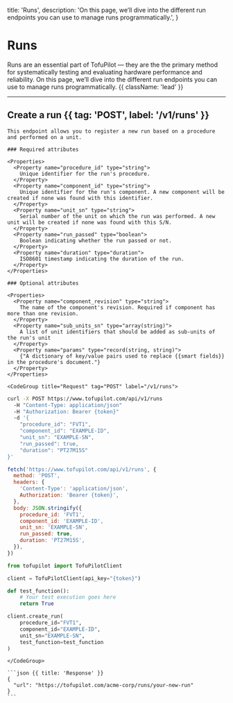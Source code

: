   title: 'Runs',
  description:
    'On this page, we’ll dive into the different run endpoints you can use to manage runs programmatically.',
}

# Runs

Runs are an essential part of TofuPilot — they are the the primary method for systematically testing and evaluating hardware performance and reliability. On this page, we’ll dive into the different run endpoints you can use to manage runs programmatically. {{ className: 'lead' }}

---

## Create a run {{ tag: 'POST', label: '/v1/runs' }}

<Row>
  <Col>

    This endpoint allows you to register a new run based on a procedure and performed on a unit.

    ### Required attributes

    <Properties>
      <Property name="procedure_id" type="string">
        Unique identifier for the run's procedure.
      </Property>
      <Property name="component_id" type="string">
        Unique identifier for the run's component. A new component will be created if none was found with this identifier.
      </Property>
      <Property name="unit_sn" type="string">
        Serial number of the unit on which the run was performed. A new unit will be created if none was found with this S/N.
      </Property>
      <Property name="run_passed" type="boolean">
        Boolean indicating whether the run passed or not.
      </Property>
      <Property name="duration" type="duration">
        ISO8601 timestamp indicating the duration of the run.
      </Property>
    </Properties>

    ### Optional attributes

    <Properties>
      <Property name="component_revision" type="string">
        The name of the component's revision. Required if component has more than one revision.
      </Property>
      <Property name="sub_units_sn" type="array(string)">
        A list of unit identifiers that should be added as sub-units of the run's unit
      </Property>
      <Property name="params" type="record(string, string)">
        {"A dictionary of key/value pairs used to replace {{smart fields}} in the procedure's document."}
      </Property>
    </Properties>

  </Col>
  <Col sticky>

    <CodeGroup title="Request" tag="POST" label="/v1/runs">

```bash {{ title: 'cURL' }}
curl -X POST https://www.tofupilot.com/api/v1/runs
  -H "Content-Type: application/json"
  -H "Authorization: Bearer {token}"
  -d '{
    "procedure_id": "FVT1",
    "component_id": "EXAMPLE-ID",
    "unit_sn": "EXAMPLE-SN",
    "run_passed": true,
    "duration": "PT27M15S"
}'
```

```js
fetch('https://www.tofupilot.com/api/v1/runs', {
  method: 'POST',
  headers: {
    'Content-Type': 'application/json',
    Authorization: 'Bearer {token}',
  },
  body: JSON.stringify({
    procedure_id: 'FVT1',
    component_id: 'EXAMPLE-ID',
    unit_sn: 'EXAMPLE-SN',
    run_passed: true,
    duration: 'PT27M15S',
  }),
})
```

```python
from tofupilot import TofuPilotClient

client = TofuPilotClient(api_key="{token}")

def test_function():
    # Your test execution goes here
    return True

client.create_run(
    procedure_id="FVT1",
    component_id="EXAMPLE-ID",
    unit_sn="EXAMPLE-SN",
    test_function=test_function
)
```

    </CodeGroup>

    ```json {{ title: 'Response' }}
    {
      "url": "https://tofupilot.com/acme-corp/runs/your-new-run"
    }
    ```

  </Col>
</Row>
